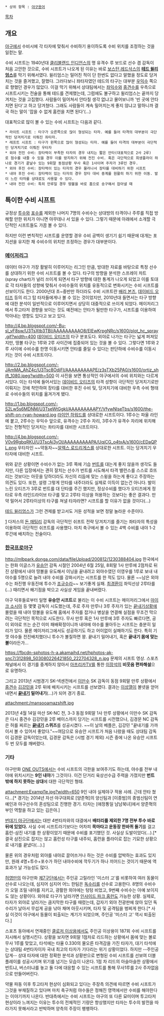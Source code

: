  * 상위 항목 : [[야구용어]]

[[목차]]
== 개요 ==
[[야구]]에서 수비시에 각 타자에 맞춰서 수비하기 용이하도록 수비 위치를 조정하는 것을 일컫는 말.

수비 시프트는 1940년대 [[클리블랜드 인디언스]]의 명 유격수 루 보드로 선수 겸 감독이 처음 고안한 것으로, 수비 시프트가 나오게 된 이유는 바로 [[보스턴 레드삭스]]의 '''[[테드 윌리엄스]]'''를 막기 위해서였다. 윌리엄스는 밀어친 적이 단 한번도 없다고 말했을 정도로 당겨치는 것을 즐겨했고, 잘했다. 그러다보니 좌타자였던 테드의 타구는 대부분 [[우익수]] 쪽으로 향했던 경우가 많았다. 이걸 막기 위해서 상대팀에서는 [[좌익수]]와 [[중견수]]를 우측으로 시프트시키는 전술을 통해 테드를 견제했는데, 그럼에도 불구하고 윌리엄스는 끝까지 당겨치는 것을 고집했다. 사람들이 밀어쳐서 안타칠 생각 없냐고 물어보니까 '빈 곳에 안타치면 된다'고 하고 당겨쳤다. 그래도 사람들이 계속 밀어치는게 좋지 않냐고 말하니까 결국 하는 말이 '잡을 수 없게 홈런을 치면 된다'(...)

대표적으로 많이 볼 수 있는 수비 시프트는 다음과 같다.
 * 라이트 시프트 : 타구가 오른쪽으로 많이 형성되는 타자. 예를 들어 타격의 대부분이 극단적인 당겨치기로 이뤄진 좌타자.
 * 레프트 시프트 : 타구가 왼쪽으로 많이 형성되는 타자. 예를 들어 타격의 대부분이 극단적인 당겨치기로 이뤄진 우타자
 * 외야 전진 수비: 장타력이 부족한 타자의 경우 내지는 짧은 안타(대표적으로 2사 2루)로 점수를 내줄 수 있을 경우 이를 방지하기 위해 전진 수비. 혹은 극단적으로 희생플라이 하나로 경기가 끝날수 있는 9회말 동점상황 무사 혹은 1사이며 주자가 3루인 경우.
 * 외야 후진 수비: 장타력이 있는 타자의 경우 물러나서 장타를 대비하기 위한 시프트
 * 내야 후진 수비: 장타력이 있는 타자의 경우 장타 대비 중계를 원활히 하기 위한 이동. 발이 느린 타자를 상대로도 사용할 수 있다.
 * 내야 전진 수비: 특히 만루일 경우 땅볼을 바로 홈으로 송구해서 잡아낼 때

== 특이한 수비 시프트 ==
규정상 [[투수]]와 [[포수]]를 제외한 나머지 7명의 수비수는 상대방의 타격이나 주루를 직접 방해할 만한 위치가 아니면 아무데나 서 있을 수 있다. 그렇기 때문에 아래에서 소개할 극단적인 시프트들도 가끔 볼 수 있다.

하지만 이런 변칙적인 시프트를 운영할 경우 수비 공백이 생기기 쉽기 때문에 대개는 포지션을 유지한 채 수비수의 위치만 조정하는 경우가 대부분이다.

=== [[메이저리그]] ===
데이터 야구가 가장 활발히 이루어지는 리그인 만큼, 방대한 자료를 바탕으로 특정 선수를 상대하기 위한 수비 시프트를 볼 수 있다. 타구의 방향을 분석한 스프레이 차트(spray chart)가 널리 쓰이게 되면서 타구 방향에 대한 통계가 나오게 되었고 이를 토대로 각 타자들의 성향에 맞춰서 수비수들의 위치를 유동적으로 변화시키는 수비 시프트를 선보이기도 한다. 2000년대 초~중반만 하더라도 수비 시프트란 [[배리 본즈]], [[데이비드 오티즈]] 등의 리그 탑 타자들에게나 볼 수 있는 것이었지만, 2010년대 들면서는 타구 방향에 대한 분석이 일반적으로 이루어지면서 상당히 대중적으로 쓰이게 되었다. 메이저리그에서 투고타저 경향을 보이는 것도 예전에는 안타가 될만한 타구가, 시프트를 이용하여 막아내는 영향도 있다고 보고 있다.

http://4.bp.blogspot.com/-Bu-sI_vF8sw/U3TsXtb3TBI/AAAAAAAAAO8/ElEwKrpgNRc/s1600/plot_hc_spray.gif?width=400
[[데이비드 오티즈]]의 타구 분포도다. 외야로 나가는 타구는 넓게 퍼져있지만, 땅볼 타구는 1루와 2루 사이간에 집중되어 있는 것을 볼 수 있다. 그렇다면 1루와 2루 사이에 수비수를 한명 이동시키면 안타를 줄일 수 있다는 판단하에 수비수를 이동시키는 것이 수비 시프트이다.

http://2.bp.blogspot.com/-JAmMA_AhZ4c/U3Tsc8OdjFI/AAAAAAAAAPE/z3sTXb25PA0/s1600/ortiz_shift_1080.jpeg?width=500
이 사진을 보면 통상적인 야구에서의 수비 위치와는 다르게 서있다. 이는 타석에 들어서있는 [[데이비드 오티즈]]의 타격 성향이 극단적인 당겨치기로만 이뤄지는 것에 착안하여 장타를 대비한 후진 수비 및, 당겨치기에 대비한 우측 수비 형태로 수비수들의 위치를 옮겨가게 됐다.

http://1.bp.blogspot.com/-S2Lw5s6MDNM/U3TseWtGgkI/AAAAAAAAAPY/VfywNlseTbs/s1600/the-shift-on-ryan-howard.jpg
[[라이언 하워드]]를 상대로한 시프트이다. 1루수는 파울 라인에 붙고, 2루수는 우익수 앞으로, 유격수는 2루수 자리, 3루수가 유격수 자리에 위치해 있는 전형적인 당겨치는 좌타자를 대비한 시프트이다.

http://4.bp.blogspot.com/-V0v9RgbqRKU/U3TscAi3yOI/AAAAAAAAAPA/UqjCG_o4txA/s1600/cEDaQPL.png
우타자인 ~~약동자~~[[알렉스 로드리게스]]를 상대로한 시프트. 이는 당겨치기 우타자에 대비한 시프트.

위와 같은 상황이면 수비수가 없는 3루 쪽에 기습 [[번트]]를 대는게 좋지 않을까 생각도 들지만, 다른 입장에서는 괜히 잘치는 선수가 번트를 시도해서 타격 밸런스를 스스로 흐뜨리는 것보다는 아웃을 당하더라도 자신의 리듬에 맞는 스윙을 하는게 좋다고 주장하는 의견도 있다. 또한, 설령 그렇게 안타를 내주더라도 실제로 이득이 없는건 아니다. 발이 느린 오티즈가 3루로 번트를 대 단타를 주긴 했지만, 정상수비를 했다가 오티즈에게 정타로 우측 라인드라이브 타구를 맞고 2루타 이상을 허용하는 것보다는 좋은 결과다. 만약 밀어서 2루타이상의 타구를 쳐낼 타자라면? 시프트를 할 이유가 없을 것이다(...)

[[테드 윌리엄스]]가 그런 견제를 받고서도 거둔 성적을 보면 정말 놀라운 수준이다.

[http://youtu.be/xdmNKd0mg98]
다저스의 [[돈 매팅리]] 감독의 극단적인 쉬프트 전략 당겨치기를 즐기는 좌타자의 특성을 이용하여 극단적인 쉬프트를 사용했다. 마치 축구에서 볼 수 있는 4백 수비를 내야 1-2루간에 배치하는 전술이다.
=== [[한국프로야구]] ===
{{{#!html
<object type='application/x-shockwave-flash' id='DaumVodPlayer_kURZcs2pJQQ$' width='640px' height='360px' align='middle' classid='clsid:d27cdb6e-ae6d-11cf-96b8-444553540000' codebase='http://fpdownload.macromedia.com/pub/shockwave/cabs/flash/swflash.cab#version=10,3,0,0'><param name='movie' value='http://videofarm.daum.net/controller/player/VodPlayer.swf' /><param name='allowScriptAccess' value='always' /><param name='allowFullScreen' value='true' /><param name='bgcolor' value='#000000' /><param name='wmode' value='window' /><param name='flashvars' value='vid=kURZcs2pJQQ$&playLoc=undefined' /><embed src='http://videofarm.daum.net/controller/player/VodPlayer.swf' width='640px' height='360px' allowScriptAccess='always' type='application/x-shockwave-flash' allowFullScreen='true' bgcolor='#000000' flashvars='vid=kURZcs2pJQQ$&playLoc=undefined'></embed></object>
}}}

http://mlbpark.donga.com/data/fileUpload/200812/1230388404.jpg
한국에서는 한화 이글스가 [[유승안]] 감독 시절인 2004년 6월 25일, 8회말 1사 만루에 2점차로 뒤진 상황에서 내야 땅볼을 유도해서 이닝을 끝내려고 외야수였던 이영우를 1루로 보내 내야수를 5명으로 늘려 내야 수비를 강화시키는 시프트를 한 적도 있다. 물론 ~~남은 외야수는 좌진행 우동진에 투수가 [[조규수]]라~~ 보기좋게 실패. [[최경환]]이 좌익선상 2루타를(…) 때리면서 쐐기점을 박으고 사실상 게임을 끝내버렸다.

야구 덕후들로부터 일명 '''유승안 시프트'''로 불리는 이 수비 시프트는 메이저리그에서 [[마이크 소시아]] 등 몇몇 감독이 시도했는데, 주로 주자 만루나 3루 주자가 있는 [[끝내기]]상황에 몰렸을 때 내야 땅볼을 유도해 홈에서 주자를 잡거나 병살을 연결해 실점을 무조건 막으려는 극단적인 목적으로 시도한다. 무사 만루 혹은 1사 만루에 3루 주자도 빠르다면, 공이 외야로 뜨는 순간 이미 패배확정이니까 내야에 야수를 몰아두는 시프트는 충분히 일리가 있다. 물론 메이저리그에서도 성공하기도 하고 어이없이 실패하기도 한다. 특히 기껏 야수들 전진배치했더니 투수가 볼질하면 꽝. 끝내기 밀어내기, 혹은  '''끝내기 몸에 맞는 볼'''이라든가...

https://fbcdn-sphotos-h-a.akamaihd.net/hphotos-ak-snc7/312898_503080226421850_222704328_n.jpg
{{{#!html
<object width="560" height="315"><param name="movie" value="http://www.youtube.com/v/Bb27rZbrSOY?hl=ko_KR&amp;version=3"></param><param name="allowFullScreen" value="true"></param><param name="allowscriptaccess" value="always"></param><embed src="http://www.youtube.com/v/Bb27rZbrSOY?hl=ko_KR&amp;version=3" type="application/x-shockwave-flash" width="560" height="315" allowscriptaccess="always" allowfullscreen="true"></embed></object>
}}}
문제의 시프트 영상. 스포츠 채널에서 이 경기를 중계하지 않아서 [[아프리카TV]]를 통한 [[이장석]]의 '''비웃음 편파해설'''으로 유명하다. 

그리고 2013년 시범경기 SK-넥센전에서 [[이만수]] SK 감독이 동점 9회말 만루 상황에서 [[중견수]] [[김강민]]을 2루 뒤에 배치시키는 시프트를 선보였다. 결과는 [[이성열]]이 볼넷을 얻어내면서 '''[[끝내기]] 밀어내기'''(…)가 되어 경기 종료.

attachment:/mansooamazshift.jpg

{{{#!html
<object width="560" height="315"><param name="movie" value="http://www.youtube.com/v/D4v1pT-H4nM?version=3&amp;hl=ko_KR"></param><param name="allowFullScreen" value="true"></param><param name="allowscriptaccess" value="always"></param><embed src="http://www.youtube.com/v/D4v1pT-H4nM?version=3&amp;hl=ko_KR" type="application/x-shockwave-flash" width="560" height="315" allowscriptaccess="always" allowfullscreen="true"></embed></object>
}}}

2013년 4월 14일 마산 SK-NC 전, 3-3 동점 9회말 1사 만루 상황에서 이만수 SK 감독은 다시 중견수 김강민을 2루 베이스까지 당기는 시프트를 시전했으나, 김경문 NC 감독은 허를 찌르는 '''[[끝내기]] 스퀴즈'''를 성공시켰다. ~~이 날의 베플은, 김강민 "끝내기를 가까이서 볼 수 있어서 좋았다."~~여담으로 유승안 시프트가 처음 나왔을 때도 상대팀 감독이 김경문 감독이었는데, 김경문 감독은 (시범 경기 제외) 시즌 중에 나온 유승안 시프트 두 번 모두를 깨버렸다.

=== 기타 ===
야구만화 [[ONE OUTS]]에서는 수비 시프트의 극한을 보여주기도 하는데, 야수를 전부 내야에 위치시키는 '''9인 내야'''가 그것이다. 이건 단거리 육상선수급 주력을 가졌지만 '''번트 밖에 하지 못하는 상대'''에 대한 극단적인 형태.

attachment:Exampl1e.jpg?width=650
9인 내야 실제야구 적용 사례. 근데 안타 쳤다...[* 경기는 2014년 자선 야구대회로 [양준혁]의 양신팀과 [이종범]의 종범신팀이 연예인과 야구선수의 혼성팀으로 진행한 경기. 타자는 [애정통일 남남북녀]에서 양준혁의 부인 역할을 하고 있는 김은아.]

[[번데기 야구단]]에서는 대만 4번타자와의 대결에서 '''배터리를 제외한 7명 전부 투수 바로 뒤에 있었다.''' 사실 수비 시프트라기보다는 어차피 '''목마타고 운동장 한바퀴 돌기'''를 걸고 홈런-삼진 내기를 한 상황이었기 때문에 수비를 포기했던 것. 사실상 도발이었다(...).[* 결국 삼진으로 잡지는 않고 홈런성 타구를 내주되, 홈런을 플라이로 잡는 기묘한 상황으로 내기를 끝냈다(...).]

물론 위의 경우처럼 외야를 내야로 끌어쓰거나 하는 것은 수비를 압박하는 효과도 있지만, 원래 4명+투수+포수가 하던 내야수비에 깍두기가 하나 끼어드는 것이기 때문에 역효과가 날 가능성도 많다.

[[허영만]]의 야구만화 [[제7구단]]에서는 주인공 고릴라인 '미스터 고'를 비롯하여 여러 동물이 선수로 나오는데, 심지어 심지어 어느 한팀은 [[독수리]]를 선수로 고용한다. 8명의 수비수가 오밀 조밀 내야를 지키고, 광활한 외야에는 텅텅 비었고, 9번째 수비수는 아예 보이지도 않는 상황이다. 외야로 타구가 날라가면 [[인사이드 파크 홈런]]도 가능한 상황. 실제로, 타자가 외야로 날라가는 큼지막한 타구를 때렸는데, 갑자기 외야 전광판에 앉아 있던 독수리가 날아서 무섭게 공을 낚아 채며 아웃시키며, 타자 및 공격팀을 벙찌게 한다.[* 사실 이것이 야구에서 동물이 퇴출되는 계기가 되었으며, 주인공 '미스터 고' 역시 퇴출된다.]

스포츠 동아에서 연재중인 [[클로저 이상용]]에서도 주인공 이상용이 187회 수비 시프트를 지시해서 실행시킨다. 상황을 보자면 9회말 1점차로 리드하는 상황에서 몸에 맞는 볼로 무사 1루를 맞았고, 타석에는 타율 0.330의 물오른 타격감을 가진 타자가, 대기 타석에는 상대팀 4번타자이자 국내 최고의 타자가 기다리는 위기 상황이었다. 하지만 --주인공답게-- 상대 타자에 대한 정확한 분석과 상황판으로 변형된 수비 시프트를 선보여 더블 플레이를 성공시키며 위기를 넘기는 모습이 나온다. 1점 차 리드의 아슬아슬한 상황에서 번트냐, 버스터냐를 놓고 둘 다에 대응할 수 있는 시프트를 통해 무사1루를 2사 주자없음으로 만들어버린다.

약물 파동 이후 투고타저 현상이 심화되고 있다는 주장측 의견에 따르면 수비 시프트가 그것을 부채질하고 있다며 마치 축구처럼 야수들은 정해진 영역에서만 수비를 해야한다는 이야기까지 나온다. 반대측에서는 수비 시프트는 야구의 또 다른 묘미이며 투고타저 현상이라 느껴지는 이유는 투수의 전체적인 기량은 향상했지만 타자는 투수의 발전을 따라가지 못해서라고 반박하며 양측의 주장이 팽팽하다.
